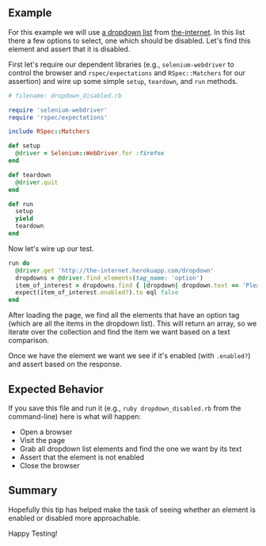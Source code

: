 ## Example

For this example we will use [a dropdown list](http://github.com/saucelabs/the-internet) from [the-internet](http://the-internet.herokuapp.com/dropdown). In this list there a few options to select, one which should be disabled. Let's find this element and assert that it is disabled.

First let's require our dependent libraries (e.g., `selenium-webdriver` to control the browser and `rspec/expectations` and `RSpec::Matchers` for our assertion) and wire up some simple `setup`, `teardown`, and `run` methods.

```ruby
# filename: dropdown_disabled.rb

require 'selenium-webdriver'
require 'rspec/expectations'

include RSpec::Matchers

def setup
  @driver = Selenium::WebDriver.for :firefox
end

def teardown
  @driver.quit
end

def run
  setup
  yield
  teardown
end
```

Now let's wire up our test.

```ruby
run do
  @driver.get 'http://the-internet.herokuapp.com/dropdown'
  dropdowns = @driver.find_elements(tag_name: 'option')
  item_of_interest = dropdowns.find { |dropdown| dropdown.text == 'Please select an option' }
  expect(item_of_interest.enabled?).to eql false
end
```

After loading the page, we find all the elements that have an option tag (which are all the items in the dropdown list). This will return an array, so we iterate over the collection and find the item we want based on a text comparison.

Once we have the element we want we see if it's enabled (with `.enabled?`) and assert based on the response.

## Expected Behavior

If you save this file and run it (e.g., `ruby dropdown_disabled.rb` from the command-line) here is what will happen:

+ Open a browser
+ Visit the page
+ Grab all dropdown list elements and find the one we want by its text
+ Assert that the element is not enabled
+ Close the browser

## Summary

Hopefully this tip has helped make the task of seeing whether an element is enabled or disabled more approachable.

Happy Testing!
